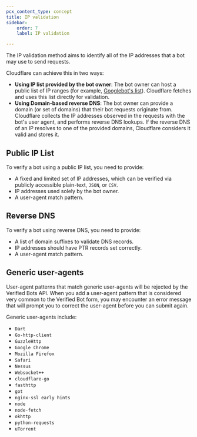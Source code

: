 ```yaml
---
pcx_content_type: concept
title: IP validation
sidebar:
    order: 7
    label: IP validation

---
```



The IP validation method aims to identify all of the IP addresses that a bot may use to send requests.

Cloudflare can achieve this in two ways:

- **Using IP list provided by the bot owner**: The bot owner can host a public list of IP ranges (for example, [Googlebot's list](https://developers.google.com/static/search/apis/ipranges/googlebot.json)). Cloudflare fetches and uses this list directly for validation.
- **Using Domain-based reverse DNS**: The bot owner can provide a domain (or set of domains) that their bot requests originate from. Cloudflare collects the IP addresses observed in the requests with the bot's user agent, and performs reverse DNS lookups. If the reverse DNS of an IP resolves to one of the provided domains, Cloudflare considers it valid and stores it.

## Public IP List

To verify a bot using a public IP list, you need to provide:

- A fixed and limited set of IP addresses, which can be verified via publicly accessible plain-text, `JSON`, or `CSV`.
- IP addresses used solely by the bot owner.
- A user-agent match pattern.

## Reverse DNS

To verify a bot using reverse DNS, you need to provide:

- A list of domain suffixes to validate DNS records.
- IP addresses should have PTR records set correctly.
- A user-agent match pattern.

## Generic user-agents

User-agent patterns that match generic user-agents will be rejected by the Verified Bots API. When you add a user-agent pattern that is considered very common to the Verified Bot form, you may encounter an error message that will prompt you to correct the user-agent before you can submit again.

Generic user-agents include:

- `Dart`
- `Go-http-client`
- `GuzzleHttp`
- `Google Chrome`
- `Mozilla Firefox`
- `Safari`
- `Nessus`
- `Websocket++`
- `cloudflare-go`
- `fasthttp`
- `got`
- `nginx-ssl early hints`
- `node`
- `node-fetch`
- `okhttp`
- `python-requests`
- `uTorrent`